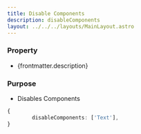 ```yaml
---
title: Disable Components
description: disableComponents
layout: ../../../layouts/MainLayout.astro
---
```


### Property

- {frontmatter.description}

### Purpose

- Disables Components

```ts
{
		disableComponents: ['Text'],
}
```
